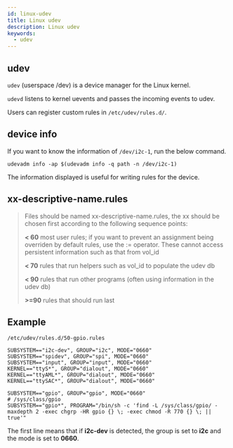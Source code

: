 ```yaml
---
id: linux-udev
title: Linux udev
description: Linux udev
keywords:
  - udev
---
```


## udev

`udev` (userspace /dev) is a device manager for the Linux kernel.

`udevd` listens to kernel uevents and passes the incoming events to udev.

Users can register custom rules in `/etc/udev/rules.d/`.

## device info

If you want to know the information of `/dev/i2c-1`, run the below command.

```shell
udevadm info -ap $(udevadm info -q path -n /dev/i2c-1)
```

The information displayed is useful for writing rules for the device.

## xx-descriptive-name.rules

> Files should be named xx-descriptive-name.rules, the xx should be chosen first according to the following sequence points:
>
> **\< 60** most user rules; if you want to prevent an assignment being
> overriden by default rules, use the := operator. These cannot access persistent information such as that from vol_id
>
> **\< 70** rules that run helpers such as vol_id to populate the udev db
>
> **\< 90** rules that run other programs (often using information in the
> udev db)
>
> **>=90** rules that should run last

## Example

`/etc/udev/rules.d/50-gpio.rules`

```shell
SUBSYSTEM=="i2c-dev", GROUP="i2c", MODE="0660"
SUBSYSTEM=="spidev", GROUP="spi", MODE="0660"
SUBSYSTEM=="input", GROUP="input", MODE="0660"
KERNEL=="ttyS*", GROUP="dialout", MODE="0660"
KERNEL=="ttyAML*", GROUP="dialout", MODE="0660"
KERNEL=="ttySAC*", GROUP="dialout", MODE="0660"

SUBSYSTEM=="gpio", GROUP="gpio", MODE="0660"
# /sys/class/gpio
SUBSYSTEM=="gpio*", PROGRAM="/bin/sh -c 'find -L /sys/class/gpio/ -maxdepth 2 -exec chgrp -HR gpio {} \; -exec chmod -R 770 {} \; || true'"
```

The first line means that if **i2c-dev** is detected, the group is set to **i2c** and the mode is set to **0660**.
